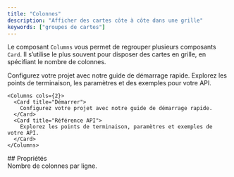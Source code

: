 ```yaml
---
title: "Colonnes"
description: "Afficher des cartes côte à côte dans une grille"
keywords: ["groupes de cartes"]
---
```


Le composant `Columns` vous permet de regrouper plusieurs composants `Card`. Il s’utilise le plus souvent pour disposer des cartes en grille, en spécifiant le nombre de colonnes.

<Columns cols={2}>
  <Card title="Démarrer" icon="rocket">
    Configurez votre projet avec notre guide de démarrage rapide.
  </Card>

  <Card title="Référence de l’API" icon="code">
    Explorez les points de terminaison, les paramètres et des exemples pour votre API.
  </Card>
</Columns>

```mdx Columns example
<Columns cols={2}>
  <Card title="Démarrer">
    Configurez votre projet avec notre guide de démarrage rapide.
  </Card>
  <Card title="Référence API">
    Explorez les points de terminaison, paramètres et exemples de votre API.
  </Card>
</Columns>
```


<div id="properties">
  ## Propriétés
</div>

<ResponseField name="cols" default={2}>
  Nombre de colonnes par ligne.
</ResponseField>
